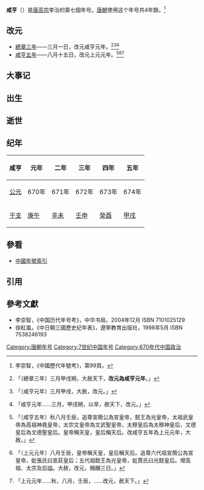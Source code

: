 {{Eranamebox
|年号=咸亨
|起讫时间= 670年三月－674年八月
|政权= 唐朝
|帝王= 高宗李治
|历时= 4年餘
|timeline= <timeline>
ImageSize  = width:200 height:50
PlotArea   = width:180 height:30 left:10 bottom:20
TimeAxis   = orientation:horizontal
DateFormat = yyyy
Period    = from:618 till:907
AlignBars  = early
ScaleMajor = increment:54 start:618
Colors =
  id:canvas value:rgb(1,1,0.85)
BackgroundColors = canvas:canvas
PlotData =
  width:15 color:black
  bar:era from:start till:end
  bar:era from:650 till:683 color:red
  bar:era from:670 till:674 color:blue
</timeline>
|说明= {{fontcolor|blue|咸亨}}在唐朝和{{fontcolor|red|唐高宗李治}}时期的位置。 
}}
'''咸亨'''（{{kj|670年|三月|674年|八月}}）是[[唐高宗|唐高宗]]李治的第七個年号。[[唐朝|唐朝]]使用这个年号共4年餘。<ref>李崇智，《中國歷代年號考》，第99頁。</ref>

==改元==
*[[670年|總章三年]]——三月一日，改元咸亨元年。<ref>{{cite wikisource|title=舊唐書本紀第四高宗下|last=劉昫|wslink=zh:舊唐書/卷5}}「〔總章三年〕三月甲戌朔，大赦天下，'''改元為咸亨元年'''。」</ref><ref>{{cite wikisource|title=新唐書本紀第三高宗|last=歐陽脩|wslink=zh:新唐書/卷003}}「〔咸亨元年〕三月甲戌，大赦，改元。」</ref><ref>{{cite wikisource|title=資治通鑑唐紀十七|last=司馬光|wslink=zh:資治通鑒 (胡三省音注)/卷201}}「咸亨元年……三月，甲戌朔，以旱，赦天下，改元。」</ref>
*[[674年|咸亨五年]]——八月十五日，改元上元元年。<ref>{{cite wikisource|title=舊唐書本紀第四高宗下|last=劉昫|wslink=zh:舊唐書/卷5}}「〔咸亨五年〕秋八月壬辰，追尊宣簡公為宣皇帝，懿王為光皇帝，太祖武皇帝為高祖神堯皇帝，太宗文皇帝為文武聖皇帝，太穆皇后為太穆神皇后，文德皇后為文德聖皇后。皇帝稱天皇，皇后稱天后。改咸亨五年為上元元年，大赦。」</ref><ref>{{cite wikisource|title=新唐書本紀第三高宗|last=歐陽脩|wslink=zh:新唐書/卷003}}「〔上元元年〕八月壬辰，皇帝稱天皇，皇后稱天后。追尊六代祖宣簡公為宣皇帝，妣張氏曰宣莊皇后；五代祖懿王為光皇帝，妣賈氏曰光懿皇后。增高祖、太宗及后謚。大赦，改元，賜酺三日。」</ref><ref>{{cite wikisource|title=資治通鑑唐紀十八|last=司馬光|wslink=zh:資治通鑒 (胡三省音注)/卷202}}「上元元年……秋，八月，壬辰，……改元，赦天下。」</ref>

==大事记==

==出生==

==逝世==

==纪年==
{| class="wikitable"  style="text-align:center;"
!咸亨!!元年!!二年!!三年!!四年!!五年
|-
![[公元|公元]]
|670年||671年||672年||673年||674年
|-
![[干支|干支]]
|[[庚午|庚午]]||[[辛未|辛未]]||[[壬申|壬申]]||[[癸酉|癸酉]]||[[甲戌|甲戌]]
|}

==參看==
*[[中国年号列表#唐朝|中國年號索引]]

==引用==
{{Reflist}}

==參考文獻==
*李崇智，《中国历代年号考》，中华书局，2004年12月 ISBN 7101025129
*徐紅嵐，《中日朝三國歷史纪年表》，遼寧教育出版社，1998年5月 ISBN 7538246193

{{年号|[[總章|總章]]|[[中国年号列表|唐朝年号]]<br>670年－674年|[[上元_(唐高宗)|上元]]}}
{{唐朝年号}}

[[Category:唐朝年号|Category:唐朝年号]]
[[Category:7世纪中国年号|Category:7世纪中国年号]]
[[Category:670年代中国政治|Category:670年代中国政治]]